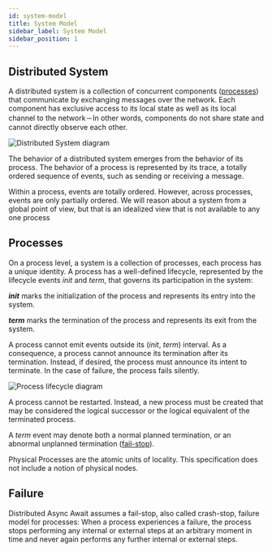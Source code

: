 ```yaml
---
id: system-model
title: System Model
sidebar_label: System Model
sidebar_position: 1
---
```


## Distributed System

A distributed system is a collection of concurrent components ([processes](/system-model/processes)) that communicate by exchanging messages over the network.
Each component has exclusive access to its local state as well as its local channel to the network－In other words, components do not share state and cannot directly observe each other.

![Distributed System diagram](/img/distributed-system.svg)

The behavior of a distributed system emerges from the behavior of its process.
The behavior of a process is represented by its trace, a totally ordered sequence of events, such as sending or receiving a message.

Within a process, events are totally ordered.
However, across processes, events are only partially ordered.
We will reason about a system from a global point of view, but that is an idealized view that is not available to any one process

## Processes

On a process level, a system is a collection of processes, each process has a unique identity.
A process has a well-defined lifecycle, represented by the lifecycle events _init_ and _term_, that governs its participation in the system:

**_init_** marks the initialization of the process and represents its entry into the system.

**_term_** marks the termination of the process and represents its exit from the system.

A process cannot emit events outside its (_init_, _term_) interval.
As a consequence, a process cannot announce its termination after its termination.
Instead, if desired, the process must announce its intent to terminate.
In the case of failure, the process fails silently.

![Process lifecycle diagram](/img/process-lifecycle.svg)

A process cannot be restarted.
Instead, a new process must be created that may be considered the logical successor or the logical equivalent of the terminated process.

A _term_ event may denote both a normal planned termination, or an abnormal unplanned termination ([fail-stop](/system-model/failure)).

Physical Processes are the atomic units of locality.
This specification does not include a notion of physical nodes.

## Failure

Distributed Async Await assumes a fail-stop, also called crash-stop, failure model for processes: When a process experiences a failure, the process stops performing any internal or external steps at an arbitrary moment in time and never again performs any further internal or external steps.
